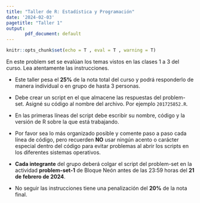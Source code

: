 ```yaml
---
title: "Taller de R: Estadística y Programación"
date: '2024-02-03'
pagetitle: "Taller 1"
output: 
       pdf_document: default
---
```


<!-- Configuracion de la consola de R -->

```r
knitr::opts_chunk$set(echo = T , eval = T , warning = T)
```

En este problem set se evalúan los temas vistos en las clases 1 a 3 del curso. Lea atentamente las instrucciones.

<!----------------------------------------------------------------------------->

```{=tex}
\begin{center} \textcolor{blue}{\subsection{Instrucciones}} \end{center}
```
-   Este taller pesa el **25%** de la nota total del curso y podrá responderlo de manera individual o en grupo de hasta 3 personas. 

- Debe crear un script en el que almacene las respuestas del problem-set. Asigné su código al nombre del archivo. Por ejemplo `201725852.R`.

- En las primeras líneas del script debe escribir su nombre, código y la versión de R sobre la que está trabajando.

-   Por favor sea lo más organizado posible y comente paso a paso cada línea de código, pero recuerden **NO** usar ningún acento o carácter especial dentro del código para evitar problemas al abrir los scripts en los diferentes sistemas operativos.

-   **Cada integrante** del grupo deberá colgar el script del problem-set en la actividad **problem-set-1** de Bloque Neón antes de las 23:59 horas del **21 de febrero de 2024**.

-   No seguir las instrucciones tiene una penalización del **20%** de la nota final.

<!----------------------------------------------------------------------------->
```{=tex}
\begin{center} \textcolor{blue}{\section{Problem-set}} \end{center}
```

<!----------------->
\section{Introducción a R: Operadores y Funciones}

\begin{itemize}
\item \textbf{Operadores aritméticos:} Realize una operación que calcule el resultado de \(7\) elevado a la potencia de \(3\).

\item \textbf{Operador lógico:} Escribe un ejemplo de una expresión que utilice un operador lógico para verificar si el valor de \(2\) es mayor que \(10\).

\item \textbf{Instalación y llamada de una librería:} Instala y llama a la librería \texttt{dplyr} en R. Puede usar la librería `pacman` o alternativamente, utilize las funciones \texttt{install.packages()} y \texttt{require()}.

\item \textbf{Obtener información sobre una función:} Utilizando la función de ayuda, obtén información sobre la función \texttt{sum()} y muestra un ejemplo de cómo se usa.
\end{itemize}

<!----------------->
\section{Fundamentos de programación: Objetos y Workspace}

\begin{itemize}
\item \textbf{Creación y eliminación de objetos en el workspace:} Crea un objeto llamado \texttt{mi\_numero} y asígnale el valor numérico \(25\) y otro obeto llamado \texttt{mi\_numero\_2} que sea igual al objeto \texttt{mi\_numero} a la potencia de \(2\). Ahora elimine el objeto \texttt{mi\_numero} del workspace utilizando las funciones vistas en clase.

\item \textbf{Mostrar lista de objetos en el workspace:} Muestra el código que permite imprimir la lista de todos los objetos disponibles en el workspace.

\item \textbf{Guardar el contenido del workspace en un archivo:} Explica con un ejemplo cómo se guarda el contenido del workspace en un archivo llamado \texttt{"backup.RData"}. (**Hint:** Use la función \texttt{save.image()})
\end{itemize}

<!----------------->
\section{Estructura de datos en R: Vectores y Dataframes}

\begin{itemize}
\item \textbf{Creación de un vector:} Cree un vector llamado \texttt{mi\_vector} que contenga los nombres de los días de la semana.

\item \textbf{Creación de una matriz numérica:} Defina una matriz \texttt{mi\_matriz} de \(3\) filas y \(2\) columnas con valores numéricos de tu elección.

\item \textbf{Creación de un dataframe y acceso a columna:} Cree un dataframe llamado \texttt{mi\_dataframe} con dos columnas: "nombre" y "edad", y agrega algunos datos.

\item \textbf{Tibbles:} Convierta \texttt{mi\_dataframe} en un tibble y muestra cómo se accede a la columna "nombre".
\end{itemize}

<!----------------->
\section{Estructura de datos en R: Listas y Manipulación}

\begin{itemize}
\item \textbf{Creación de una lista:} Genere una lista llamada \texttt{mi\_lista} que contenga un vector numérico, un dataframe y un valor lógico.

\item \textbf{Acceso a elementos de una lista:} Explique con un ejemplo cómo acceder al segundo elemento del vector dentro de \texttt{mi\_lista}.

\item \textbf{Combinación de listas:} Genere dos listas vacias y llamelas \texttt{lista1} y \texttt{lista2}, luego combinelas en una nueva lista llamada \texttt{lista\_combinada}.

\item \textbf{Lista de listas:} Crea una lista de listas donde cada elemento sea una lista que contenga un vector de nombres y un dataframe. Puede usar los objetos \texttt{mi\_dataframe} y \texttt{mi\_vector}.
\end{itemize}



